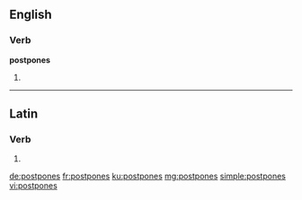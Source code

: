 ==English==

===Verb===
'''postpones'''

# {{en-third-person singular of|postpone}}

----

==Latin==

===Verb===
{{la-verb-form|postpōnēs}}

# {{conjugation of|postpono|postpōnō|2|s|fut|act|ind|lang=la}}

[[de:postpones]]
[[fr:postpones]]
[[ku:postpones]]
[[mg:postpones]]
[[simple:postpones]]
[[vi:postpones]]